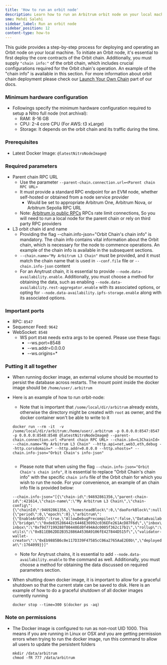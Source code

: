 ```yaml
---
title: 'How to run an orbit node'
description: Learn how to run an Arbitrum orbit node on your local machine.
sme: Mehdi Salehi
sidebar_label: Run an orbit node
sidebar_position: 12
content-type: how-to
---
```


This guide provides a step-by-step process for deploying and operating an Orbit node on your local machine. To initiate an Orbit node, it's essential to first deploy the core contracts of the Orbit chain. Additionally, you must supply `"chain info:"` of the orbit chain, which includes crucial configurations required for the Orbit chain's operation. An example of the "chain info" is available in this section. For more information about orbit chain deployment please check our [Launch Your Own Chain](../../launch-orbit-chain/orbit-gentle-introduction.md) part of our docs.

### Minimum hardware configuration

- Followings specify the minimum hardware configuration required to setup a Nitro full node (not archival):
  - RAM: 8-16 GB
  - CPU: 2-4 core CPU (For AWS: t3 xLarge)
  - Storage: It depends on the orbit chain and its traffic during the time. 

### Prerequisites

- Latest Docker Image: <code>@latestNitroNodeImage@</code>

### Required parameters

- Parent chain RPC URL
  - Use the parameter `--parent-chain.connection.url=<Parent chain RPC URL>`
  - It must provide a standard RPC endpoint for an EVM node, whether self-hosted or obtained from a node service provider
    - Would be set to appropriate Arbitrum One, Arbitrum Nova, or Arbitrum Sepolia RPC URL
  - Note: [Arbitrum.io public RPCs](/node-running/node-providers.mdx) RPCs rate limit connections, So you will need to run a local node for the parent chain or rely on third party RPC providers
- L3 orbit chain id and name
  - Providing the flag --chain.info-json="Orbit Chain's chain info" is mandatory. The chain info contains vital information about the Orbit chain, which is necessary for the node to commence operations. An example of the chain info is available in the subsequent sections.
  - `--chain.name="My Arbitrum L3 Chain"` must be provided, and it must match the chain name that is used in `--conf.file` file or `--chain.info-json` content
  - For an Anytrust chain, it is essential to provide `--node.data-availability.enable`. Additionally, you must choose a method for obtaining the data, such as enabling `--node.data-availability.rest-aggregator.enable` with its associated options, or opting for `--node.data-availability.ipfs-storage.enable` along with its associated options.

### Important ports

- RPC: `8547`
- Sequencer Feed: `9642`
- WebSocket: `8548`
  - WS port `8548` needs extra args to be opened. Please use these flags:
    - --ws.port=8548
    - --ws.addr=0.0.0.0
    - --ws.origins=\*

### Putting it all together

- When running docker image, an external volume should be mounted to persist the database across restarts. The mount point inside the docker image should be `/home/user/.arbitrum`
- Here is an example of how to run orbit-node:

  - Note that is important that `/some/local/dir/arbitrum` already exists, otherwise the directory might be created with `root` as owner, and the docker container won't be able to write to it

  ```shell
  docker run --rm -it  -v /some/local/dir/arbitrum:/home/user/.arbitrum -p 0.0.0.0:8547:8547 -p 0.0.0.0:8548:8548 @latestNitroNodeImage@ --parent-chain.connection.url <Parent chain RPC URL> --chain.id=<L3ChainId> --chain.name="My Arbitrum L3 Chain" --http.api=net,web3,eth,debug --http.corsdomain=* --http.addr=0.0.0.0 --http.vhosts=* --chain.info-json="Orbit Chain's info-json"
 
  ```
  - Please note that when using the flag `--chain.info-json="Orbit Chain's chain info"`, it is essential to replace "Orbit Chain's chain info" with the specific `chain info` file of the Orbit chain for which you wish to run the node. For your convenience, an example of an chain info file is provided below:

  ```
  --chain.info-json="[{\"chain-id\":94692861356,\"parent-chain-id\":421614,\"chain-name\":\"My Arbitrum L3 Chain\",\"chain-config\":{\"chainId\":94692861356,\"homesteadBlock\":0,\"daoForkBlock\":null,\"daoForkSupport\":true,\"eip150Block\":0,\"eip150Hash\":\"0x0000000000000000000000000000000000000000000000000000000000000000\",\"eip155Block\":0,\"eip158Block\":0,\"byzantiumBlock\":0,\"constantinopleBlock\":0,\"petersburgBlock\":0,\"istanbulBlock\":0,\"muirGlacierBlock\":0,\"berlinBlock\":0,\"londonBlock\":0,\"clique\":{\"period\":0,\"epoch\":0},\"arbitrum\":{\"EnableArbOS\":true,\"AllowDebugPrecompiles\":false,\"DataAvailabilityCommittee\":false,\"InitialArbOSVersion\":10,\"InitialChainOwner\":\"0xAde4000C87923244f0e95b41f0e45aa3C02f1Bb2\",\"GenesisBlockNum\":0}},\"rollup\":{\"bridge\":\"0xde835286442c6446E36992c036EFe261AcD87F6d\",\"inbox\":\"0x0592d3861Ea929B5d108d915c36f64EE69418049\",\"sequencer-inbox\":\"0xf9d77199288f00440Ed0f494Adc0005f362c17b1\",\"rollup\":\"0xF5A42aDA664E7c2dFE9DDa4459B927261BF90E09\",\"validator-utils\":\"0xB11EB62DD2B352886A4530A9106fE427844D515f\",\"validator-wallet-creator\":\"0xEb9885B6c0e117D339F47585cC06a2765AaE2E0b\",\"deployed-at\":1764099}}]"

  ```

  - Note for Anytrust chains, it is essential to add `--node.data-availability.enable` to the command as well. Additionally, you must choose a method for obtaining the data discussed on required parameters section.


- When shutting down docker image, it is important to allow for a graceful shutdown so that the current state can be saved to disk. Here is an example of how to do a graceful shutdown of all docker images currently running

  ```shell
  docker stop --time=300 $(docker ps -aq)
  ```

### Note on permissions

- The Docker image is configured to run as non-root UID 1000. This means if you are running in Linux or OSX and you are getting permission errors when trying to run the docker image, run this command to allow all users to update the persistent folders
  ```shell
  mkdir /data/arbitrum
  chmod -fR 777 /data/arbitrum
  ```
